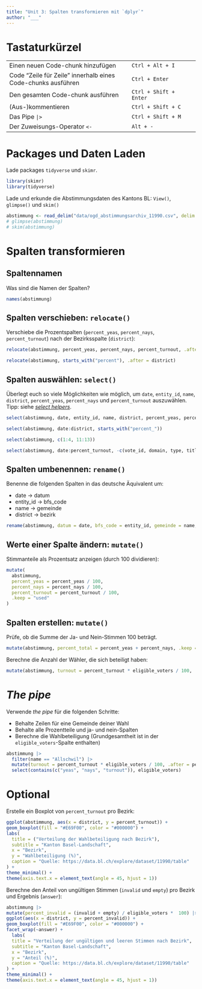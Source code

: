 ```yaml
---
title: "Unit 3: Spalten transformieren mit `dplyr`"
author: "___"
---
```


# Tastaturkürzel

|                                                              |                        |
|----------------------------------------------|-------------------------|
| Einen neuen Code-chunk hinzufügen                            | `Ctrl + Alt + I`       |
| Code "Zeile für Zeile" innerhalb eines Code-chunks ausführen | `Ctrl + Enter`         |
| Den gesamten Code-chunk ausführen                            | `Ctrl + Shift + Enter` |
| (Aus-)kommentieren                                           | `Ctrl + Shift + C`     |
| Das Pipe `|>`                                                | `Ctrl + Shift + M`     |
| Der Zuweisungs-Operator `<-`                                 | `Alt + -`              |

# Packages und Daten Laden

Lade packages `tidyverse` und `skimr`.

```r
library(skimr)
library(tidyverse)
```

Lade und erkunde die Abstimmungsdaten des Kantons BL: `View()`, `glimpse()` und `skim()`

```r
abstimmung <- read_delim("data/ogd_abstimmungsarchiv_11990.csv", delim = ";")
# glimpse(abstimmung)
# skim(abstimmung)
```

# Spalten transformieren

## Spaltennamen

Was sind die Namen der Spalten?

```r
names(abstimmung)
```


## Spalten verschieben: `relocate()`

Verschiebe die Prozentspalten (`percent_yeas`, `percent_nays`, `percent_turnout`) nach der Bezirksspalte (`district`):

```r
relocate(abstimmung, percent_yeas, percent_nays, percent_turnout, .after = district)
```


```r
relocate(abstimmung, starts_with("percent"), .after = district)
```

## Spalten auswählen: `select()`

Überlegt euch so viele Möglichkeiten wie möglich, um `date`, `entity_id`, `name`, `district`, `percent_yeas`, `percent_nays` und `percent_turnout` auszuwählen. Tipp: siehe [*select helpers*](https://dplyr.tidyverse.org/reference/select.html).

```r
select(abstimmung, date, entity_id, name, district, percent_yeas, percent_nays, percent_turnout)
```


```r
select(abstimmung, date:district, starts_with("percent_"))
```

```r
select(abstimmung, c(1:4, 11:13))
```

```r
select(abstimmung, date:percent_turnout, -c(vote_id, domain, type, title_de_CH, counted, answer))
```

## Spalten umbenennen: `rename()`

Benenne die folgenden Spalten in das deutsche Äquivalent um:

-   date → datum
-   entity_id → bfs_code
-   name → gemeinde
-   district → bezirk

```r
rename(abstimmung, datum = date, bfs_code = entity_id, gemeinde = name, bezirk = district)
```

## Werte einer Spalte ändern: `mutate()`

Stimmanteile als Prozentsatz anzeigen (durch 100 dividieren):

```r
mutate(
  abstimmung,
  percent_yeas = percent_yeas / 100,
  percent_nays = percent_nays / 100,
  percent_turnout = percent_turnout / 100,
  .keep = "used"
)
```

## Spalten erstellen: `mutate()`

Prüfe, ob die Summe der Ja- und Nein-Stimmen 100 beträgt.

```r
mutate(abstimmung, percent_total = percent_yeas + percent_nays, .keep = "used")
```

Berechne die Anzahl der Wähler, die sich beteiligt haben:

```r
mutate(abstimmung, turnout = percent_turnout * eligible_voters / 100, .after = percent_turnout)
```

# *The pipe*

Verwende *the pipe* für die folgenden Schritte:

-   Behalte Zeilen für eine Gemeinde deiner Wahl
-   Behalte alle Prozentteile und ja- und nein-Spalten
-   Berechne die Wahlbeteiligung (Grundgesamtheit ist in der `eligible_voters`-Spalte enthalten)

```r
abstimmung |>
  filter(name == "Allschwil") |>
  mutate(turnout = percent_turnout * eligible_voters / 100, .after = percent_turnout) |>
  select(contains(c("yeas", "nays", "turnout")), eligible_voters)
```

# Optional

Erstelle ein Boxplot von `percent_turnout` pro Bezirk:

```r
ggplot(abstimmung, aes(x = district, y = percent_turnout)) +
geom_boxplot(fill = "#E69F00", color = "#000000") +
labs(
  title = ("Verteilung der Wahlbeteiligung nach Bezirk"),
  subtitle = "Kanton Basel-Landschaft",
  x = "Bezirk",
  y = "Wahlbeteiligung (%)",
  caption = "Quelle: https://data.bl.ch/explore/dataset/11990/table"
) +
theme_minimal() +
theme(axis.text.x = element_text(angle = 45, hjust = 1))
```

Berechne den Anteil von ungültigen Stimmen (`invalid` und `empty`) pro Bezirk und Ergebnis (`answer`):
```r
abstimmung |> 
mutate(percent_invalid = (invalid + empty) / eligible_voters *  100) |> 
ggplot(aes(x = district, y = percent_invalid)) +
geom_boxplot(fill = "#E69F00", color = "#000000") +
facet_wrap(~answer) +
  labs(
  title = "Verteilung der ungültigen und leeren Stimmen nach Bezirk",
  subtitle = "Kanton Basel-Landschaft",
  x = "Bezirk",
  y = "Anteil (%)",
  caption = "Quelle: https://data.bl.ch/explore/dataset/11990/table"
) +
theme_minimal() +
theme(axis.text.x = element_text(angle = 45, hjust = 1))
```

